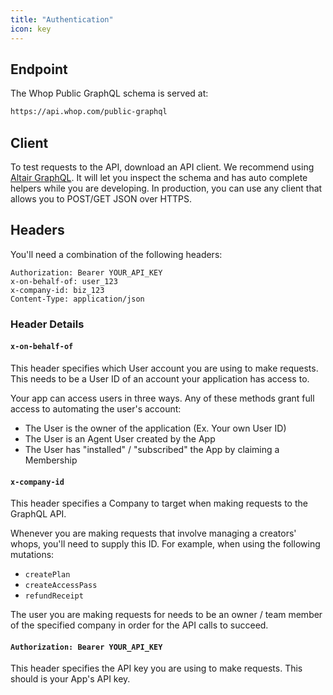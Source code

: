 ```yaml
---
title: "Authentication"
icon: key
---
```


## Endpoint

The Whop Public GraphQL schema is served at:

```graphql
https://api.whop.com/public-graphql
```


## Client

To test requests to the API, download an API client. We recommend using [Altair GraphQL](https://altairgraphql.dev/). It will let you inspect the schema and has auto complete helpers while you are developing. In production, you can use any client that allows you to POST/GET JSON over HTTPS.

## Headers

You'll need a combination of the following headers:

```http
Authorization: Bearer YOUR_API_KEY
x-on-behalf-of: user_123
x-company-id: biz_123
Content-Type: application/json
```

### Header Details

#### `x-on-behalf-of`
This header specifies which User account you are using to make requests. This needs to be a User ID of an account your application has access to.

Your app can access users in three ways. Any of these methods grant full access to automating the user's account:

- The User is the owner of the application (Ex. Your own User ID)
- The User is an Agent User created by the App
- The User has "installed" / "subscribed" the App by claiming a Membership

#### `x-company-id`
This header specifies a Company to target when making requests to the GraphQL API. 

Whenever you are making requests that involve managing a creators' whops, you'll need to supply this ID. For example, when using the following mutations:

- `createPlan`
- `createAccessPass`
- `refundReceipt`

The user you are making requests for needs to be an owner / team member of the specified company in order for the API calls to succeed.

#### `Authorization: Bearer YOUR_API_KEY`
This header specifies the API key you are using to make requests. This should is your App's API key.
